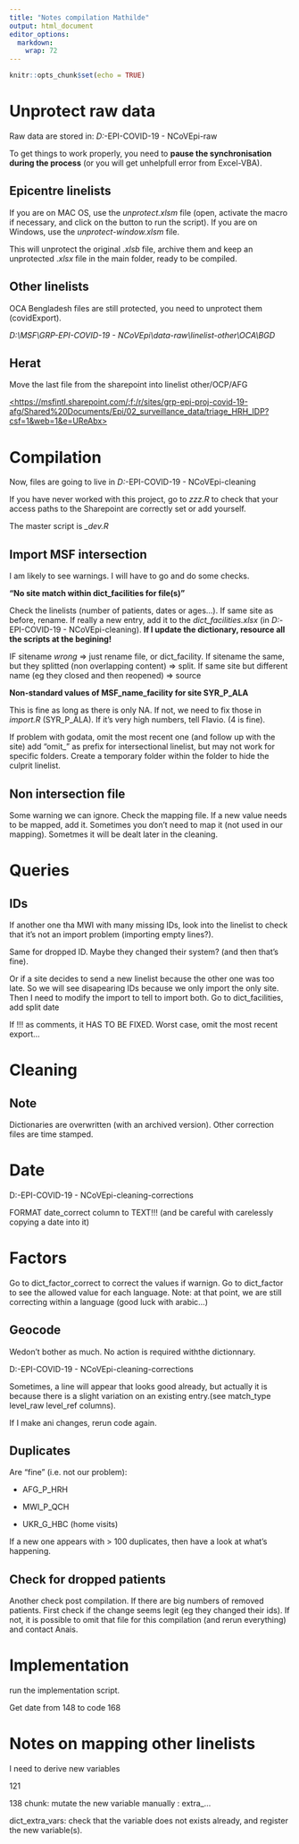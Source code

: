 ```yaml
---
title: "Notes compilation Mathilde"
output: html_document
editor_options: 
  markdown: 
    wrap: 72
---
```


```r
knitr::opts_chunk$set(echo = TRUE)
```

# Unprotect raw data

Raw data are stored in: *D:*\MSF\GRP*-EPI-COVID-19 - NCoVEpi\data*-raw

To get things to work properly, you need to **pause the synchronisation
during the process** (or you will get unhelpfull error from Excel-VBA).

## Epicentre linelists

If you are on MAC OS, use the *unprotect.xlsm* file (open, activate the
macro if necessary, and click on the button to run the script). If you
are on Windows, use the *unprotect-window.xlsm* file.

This will unprotect the original .*xlsb* file, archive them and keep an
unprotected .*xlsx* file in the main folder, ready to be compiled.

## Other linelists

OCA Bengladesh files are still protected, you need to unprotect them
(covidExport).

*D:\\MSF\\GRP-EPI-COVID-19 -
NCoVEpi\\data-raw\\linelist-other\\OCA\\BGD*

## Herat

Move the last file from the sharepoint into linelist other/OCP/AFG

[\<https://msfintl.sharepoint.com/:f:/r/sites/grp-epi-proj-covid-19-afg/Shared%20Documents/Epi/02_surveillance_data/triage_HRH_IDP?csf=1&web=1&e=UReAbx\>](https://msfintl.sharepoint.com/:f:/r/sites/grp-epi-proj-covid-19-afg/Shared%20Documents/Epi/02_surveillance_data/triage_HRH_IDP?csf=1&web=1&e=UReAbx "https://msfintl.sharepoint.com/:f:/r/sites/grp-epi-proj-covid-19-afg/shared%20documents/epi/02_surveillance_data/triage_hrh_idp?csf=1&web=1&e=ureabx")

# Compilation

Now, files are going to live in *D:*\MSF\GRP*-EPI-COVID-19 -
NCoVEpi\data*-cleaning

If you have never worked with this project, go to *zzz.R* to check that
your access paths to the Sharepoint are correctly set or add yourself.

The master script is *\_dev.R*

## Import MSF intersection

I am likely to see warnings. I will have to go and do some checks.

**"No site match within dict_facilities for file(s)"**

Check the linelists (number of patients, dates or ages...). If same site
as before, rename. If really a new entry, add it to the
*dict_facilities.xlsx* (in *D:*\MSF\GRP*-EPI-COVID-19 -
NCoVEpi\data*-cleaning\dictionaries). **If I update the dictionary,
resource all the scripts at the begining!**

IF sitename *wrong* =\> just rename file, or dict_facility. If sitename
the same, but they splitted (non overlapping content) =\> split. If same
site but different name (eg they closed and then reopened) =\> source

**Non-standard values of MSF_name_facility for site SYR_P\_ALA**

This is fine as long as there is only NA. If not, we need to fix those
in *import.R* (SYR_P\_ALA). If it's very high numbers, tell Flavio. (4
is fine).

If problem with godata, omit the most recent one (and follow up with the
site) add "omit\_" as prefix for intersectional linelist, but may not
work for specific folders. Create a temporary folder within the folder
to hide the culprit linelist.

## Non intersection file

Some warning we can ignore. Check the mapping file. If a new value needs
to be mapped, add it. Sometimes you don't need to map it (not used in
our mapping). Sometmes it will be dealt later in the cleaning.

# Queries

## IDs

If another one tha MWI with many missing IDs, look into the linelist to
check that it's not an import problem (importing empty lines?).

Same for dropped ID. Maybe they changed their system? (and then that's
fine).

Or if a site decides to send a new linelist because the other one was
too late. So we will see disapearing IDs because we only import the only
site. Then I need to modify the import to tell to import both. Go to
dict_facilities, add split date

If !!! as comments, it HAS TO BE FIXED. Worst case, omit the most recent
export...

# Cleaning

## Note

Dictionaries are overwritten (with an archived version). Other
correction files are time stamped.

# Date

D:\MSF\GRP-EPI-COVID-19 - NCoVEpi\data-cleaning\manual-corrections

FORMAT date_correct column to TEXT!!! (and be careful with carelessly
copying a date into it)

# Factors

Go to dict_factor_correct to correct the values if warnign. Go to
dict_factor to see the allowed value for each language. Note: at that
point, we are still correcting within a language (good luck with
arabic...)

## Geocode

Wedon't bother as much. No action is required withthe dictionnary.

D:\MSF\GRP-EPI-COVID-19 -
NCoVEpi\data-cleaning\manual-corrections\geocodes

Sometimes, a line will appear that looks good already, but actually it
is because there is a slight variation on an existing entry.(see
match_type level_raw level_ref columns).

If I make ani changes, rerun code again.

## Duplicates

Are "fine" (i.e. not our problem):

-   AFG_P\_HRH

-   MWI_P\_QCH

-   UKR_G\_HBC (home visits)

If a new one appears with \> 100 duplicates, then have a look at what's
happening.

## Check for dropped patients

Another check post compilation. If there are big numbers of removed
patients. First check if the change seems legit (eg they changed their
ids). If not, it is possible to omit that file for this compilation (and
rerun everything) and contact Anais.

# Implementation

run the implementation script.

Get date from 148 to code 168

# Notes on mapping other linelists

I need to derive new variables

121

138 chunk: mutate the new variable manually : extra\_...

dict_extra_vars: check that the variable does not exists already, and
register the new variable(s).
